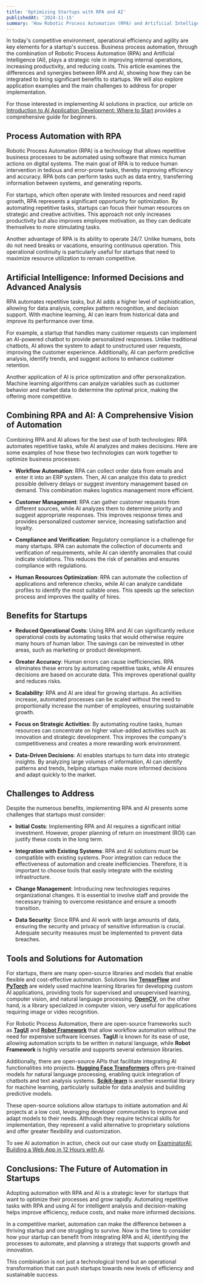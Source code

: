 ```yaml
---
title: 'Optimizing Startups with RPA and AI'
publishedAt: '2024-11-15'
summary: 'How Robotic Process Automation (RPA) and Artificial Intelligence (AI) can be used to optimize startup operations.'
---
```


In today's competitive environment, operational efficiency and agility are key elements for a startup's success. Business process automation, through the combination of Robotic Process Automation (RPA) and Artificial Intelligence (AI), plays a strategic role in improving internal operations, increasing productivity, and reducing costs. This article examines the differences and synergies between RPA and AI, showing how they can be integrated to bring significant benefits to startups. We will also explore application examples and the main challenges to address for proper implementation.

For those interested in implementing AI solutions in practice, our article on [Introduction to AI Application Development: Where to Start](https://www.pasqualinosorice.com/blog/ai-where-to-start) provides a comprehensive guide for beginners.

## Process Automation with RPA

Robotic Process Automation (RPA) is a technology that allows repetitive business processes to be automated using software that mimics human actions on digital systems. The main goal of RPA is to reduce human intervention in tedious and error-prone tasks, thereby improving efficiency and accuracy. RPA bots can perform tasks such as data entry, transferring information between systems, and generating reports.

For startups, which often operate with limited resources and need rapid growth, RPA represents a significant opportunity for optimization. By automating repetitive tasks, startups can focus their human resources on strategic and creative activities. This approach not only increases productivity but also improves employee motivation, as they can dedicate themselves to more stimulating tasks.

Another advantage of RPA is its ability to operate 24/7. Unlike humans, bots do not need breaks or vacations, ensuring continuous operation. This operational continuity is particularly useful for startups that need to maximize resource utilization to remain competitive.

## Artificial Intelligence: Informed Decisions and Advanced Analysis

RPA automates repetitive tasks, but AI adds a higher level of sophistication, allowing for data analysis, complex pattern recognition, and decision support. With machine learning, AI can learn from historical data and improve its performance over time.

For example, a startup that handles many customer requests can implement an AI-powered chatbot to provide personalized responses. Unlike traditional chatbots, AI allows the system to adapt to unstructured user requests, improving the customer experience. Additionally, AI can perform predictive analysis, identify trends, and suggest actions to enhance customer retention.

Another application of AI is price optimization and offer personalization. Machine learning algorithms can analyze variables such as customer behavior and market data to determine the optimal price, making the offering more competitive.

## Combining RPA and AI: A Comprehensive Vision of Automation

Combining RPA and AI allows for the best use of both technologies: RPA automates repetitive tasks, while AI analyzes and makes decisions. Here are some examples of how these two technologies can work together to optimize business processes:

- **Workflow Automation**: RPA can collect order data from emails and enter it into an ERP system. Then, AI can analyze this data to predict possible delivery delays or suggest inventory management based on demand. This combination makes logistics management more efficient.

- **Customer Management**: RPA can gather customer requests from different sources, while AI analyzes them to determine priority and suggest appropriate responses. This improves response times and provides personalized customer service, increasing satisfaction and loyalty.

- **Compliance and Verification**: Regulatory compliance is a challenge for many startups. RPA can automate the collection of documents and verification of requirements, while AI can identify anomalies that could indicate violations. This reduces the risk of penalties and ensures compliance with regulations.

- **Human Resources Optimization**: RPA can automate the collection of applications and reference checks, while AI can analyze candidate profiles to identify the most suitable ones. This speeds up the selection process and improves the quality of hires.

## Benefits for Startups

- **Reduced Operational Costs**: Using RPA and AI can significantly reduce operational costs by automating tasks that would otherwise require many hours of human labor. The savings can be reinvested in other areas, such as marketing or product development.

- **Greater Accuracy**: Human errors can cause inefficiencies. RPA eliminates these errors by automating repetitive tasks, while AI ensures decisions are based on accurate data. This improves operational quality and reduces risks.

- **Scalability**: RPA and AI are ideal for growing startups. As activities increase, automated processes can be scaled without the need to proportionally increase the number of employees, ensuring sustainable growth.

- **Focus on Strategic Activities**: By automating routine tasks, human resources can concentrate on higher value-added activities such as innovation and strategic development. This improves the company's competitiveness and creates a more rewarding work environment.

- **Data-Driven Decisions**: AI enables startups to turn data into strategic insights. By analyzing large volumes of information, AI can identify patterns and trends, helping startups make more informed decisions and adapt quickly to the market.

## Challenges to Address

Despite the numerous benefits, implementing RPA and AI presents some challenges that startups must consider:

- **Initial Costs**: Implementing RPA and AI requires a significant initial investment. However, proper planning of return on investment (ROI) can justify these costs in the long term.

- **Integration with Existing Systems**: RPA and AI solutions must be compatible with existing systems. Poor integration can reduce the effectiveness of automation and create inefficiencies. Therefore, it is important to choose tools that easily integrate with the existing infrastructure.

- **Change Management**: Introducing new technologies requires organizational changes. It is essential to involve staff and provide the necessary training to overcome resistance and ensure a smooth transition.

- **Data Security**: Since RPA and AI work with large amounts of data, ensuring the security and privacy of sensitive information is crucial. Adequate security measures must be implemented to prevent data breaches.

## Tools and Solutions for Automation

For startups, there are many open-source libraries and models that enable flexible and cost-effective automation. Solutions like [**TensorFlow**](https://www.tensorflow.org/) and [**PyTorch**](https://pytorch.org/) are widely used machine learning libraries for developing custom AI applications, providing tools for supervised and unsupervised learning, computer vision, and natural language processing. [**OpenCV**](https://opencv.org/), on the other hand, is a library specialized in computer vision, very useful for applications requiring image or video recognition.

For Robotic Process Automation, there are open-source frameworks such as [**TagUI**](https://tagui.com/) and [**Robot Framework**](https://robotframework.org/) that allow workflow automation without the need for expensive software licenses. **TagUI** is known for its ease of use, allowing automation scripts to be written in natural language, while **Robot Framework** is highly versatile and supports several extension libraries.

Additionally, there are open-source APIs that facilitate integrating AI functionalities into projects. [**Hugging Face Transformers**](https://huggingface.co/docs/transformers/index) offers pre-trained models for natural language processing, enabling quick integration of chatbots and text analysis systems. [**Scikit-learn**](https://scikit-learn.org/stable/) is another essential library for machine learning, particularly suitable for data analysis and building predictive models.

These open-source solutions allow startups to initiate automation and AI projects at a low cost, leveraging developer communities to improve and adapt models to their needs. Although they require technical skills for implementation, they represent a valid alternative to proprietary solutions and offer greater flexibility and customization.

To see AI automation in action, check out our case study on [ExaminatorAI: Building a Web App in 12 Hours with AI](https://www.pasqualinosorice.com/blog/examinatorai).

## Conclusions: The Future of Automation in Startups

Adopting automation with RPA and AI is a strategic lever for startups that want to optimize their processes and grow rapidly. Automating repetitive tasks with RPA and using AI for intelligent analysis and decision-making helps improve efficiency, reduce costs, and make more informed decisions.

In a competitive market, automation can make the difference between a thriving startup and one struggling to survive. Now is the time to consider how your startup can benefit from integrating RPA and AI, identifying the processes to automate, and planning a strategy that supports growth and innovation.

This combination is not just a technological trend but an operational transformation that can push startups towards new levels of efficiency and sustainable success.
